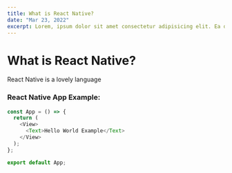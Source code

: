 ```yaml
---
title: What is React Native?
date: "Mar 23, 2022"
excerpt: Lorem, ipsum dolor sit amet consectetur adipisicing elit. Ea deserunt ab maiores eligendi nemo, ipsa, pariatur
---
```


# What is React Native?

React Native is a lovely language

### React Native App Example:

```js
const App = () => {
  return (
    <View>
      <Text>Hello World Example</Text>
    </View>
  );
};

export default App;
```
